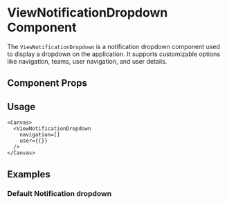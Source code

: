 

<Meta of={ViewNotificationDropdown} />

# ViewNotificationDropdown Component

The `ViewNotificationDropdown` is a notification dropdown component used to display a dropdown on the application. It supports customizable options like navigation, teams, user navigation, and user details.

## Component Props

<Canvas of={ViewNotificationDropdown} />

<Controls />

## Usage

```tsx
<Canvas>
  <ViewNotificationDropdown
    navigation=[]
    user={{}}
  />
</Canvas>
```

## Examples

### Default Notification dropdown

<Canvas of={ViewNotificationDropdown} />
